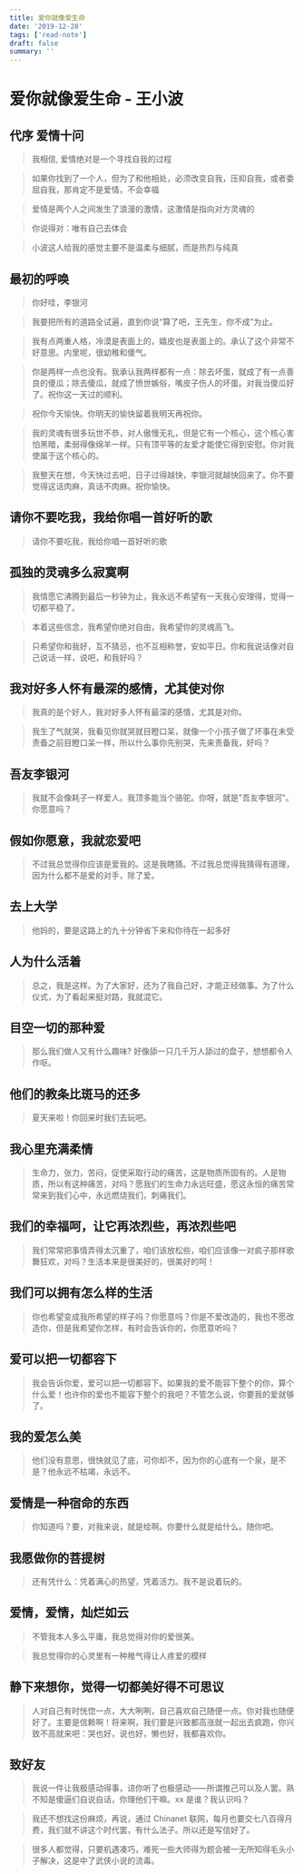 ```yaml
---
title: 爱你就像爱生命
date: '2019-12-28'
tags: ['read-note']
draft: false
summary: ''
---
```


# 爱你就像爱生命 - 王小波

## 代序 爱情十问

> 我相信, 爱情绝对是一个寻找自我的过程

> 如果你找到了一个人，但为了和他相处，必须改变自我，压抑自我，或者委屈自我，那肯定不是爱情，不会幸福

> 爱情是两个人之间发生了浪漫的激情，这激情是指向对方灵魂的

> 你说得对：唯有自己去体会

> 小波这人给我的感觉主要不是温柔与细腻，而是热烈与纯真

## 最初的呼唤

> 你好哇，李银河

> 我要把所有的道路全试遍，直到你说“算了吧，王先生，你不成”为止。

> 我有点两重人格，冷漠是表面上的，嬉皮也是表面上的。承认了这个非常不好意思。内里呢，很幼稚和傻气。

> 你是两样一点也没有。我承认我两样都有一点：除去坏蛋，就成了有一点善良的傻瓜；除去傻瓜，就成了愤世嫉俗，嘴皮子伤人的坏蛋。对我当傻瓜好了。祝你这一天过的顺利。

> 祝你今天愉快。你明天的愉快留着我明天再祝你。

> 我的灵魂有很多玩世不恭，对人傲慢无礼，但是它有一个核心，这个核心害怕黑暗，柔弱得像绵羊一样。只有顶平等的友爱才能使它得到安慰。你对我使属于这个核心的。

> 我整天在想，今天快过去吧，日子过得越快，李银河就越快回来了。你不要觉得这话肉麻，真话不肉麻。祝你愉快。

## 请你不要吃我，我给你唱一首好听的歌

> 请你不要吃我，我给你唱一首好听的歌

## 孤独的灵魂多么寂寞啊

> 我情愿它沸腾到最后一秒钟为止，我永远不希望有一天我心安理得，觉得一切都平稳了。

> 本着这些信念，我希望你绝对自由，我希望你的灵魂高飞。

> 只希望你和我好，互不猜忌，也不互相称誉，安如平日。你和我说话像对自己说话一样，说吧，和我好吗？

## 我对好多人怀有最深的感情，尤其使对你

> 我真的是个好人，我对好多人怀有最深的感情，尤其是对你。

> 我生了气就哭，我看见你就哭就目瞪口呆，就像一个小孩子做了坏事在未受责备之前目瞪口呆一样，所以什么事你先别哭，先来责备我，好吗？

## 吾友李银河

> 我就不会像耗子一样爱人。我顶多能当个骆驼。你呀，就是"吾友李银河"。你愿意吗？

## 假如你愿意，我就恋爱吧

> 不过我总觉得你应该是爱我的。这是我瞎猜。不过我总觉得我猜得有道理，因为什么都不是爱的对手，除了爱。

## 去上大学

> 他妈的，要是这路上的九十分钟省下来和你待在一起多好

## 人为什么活着

> 总之，我是这样。为了大家好，还为了我自己好，才能正经做事。为了什么仪式，为了看起来挺对路，我就混它。

## 目空一切的那种爱

> 那么我们做人又有什么趣味? 好像舔一只几千万人舔过的盘子，想想都令人作呕。

## 他们的教条比斑马的还多

> 夏天来啦！你回来时我们去玩吧。

## 我心里充满柔情

> 生命力，张力，苦闷，促使采取行动的痛苦，这是物质所固有的。人是物质，所以有这种痛苦，对吗？愿我们的生命力永远旺盛，愿这永恒的痛苦常常来到我们心中，永远燃烧我们，刺痛我们。

## 我们的幸福呵，让它再浓烈些，再浓烈些吧

> 我们常常把事情弄得太沉重了，咱们该放松些，咱们应该像一对疯子那样歌舞狂欢，对吗？生活本来是很美好的，很美好的呵！

## 我们可以拥有怎么样的生活

> 你也希望变成我所希望的样子吗？你愿意吗？你是不爱改造的，我也不愿改造你，但是我希望你怎样，有时会告诉你的，你愿意听吗？

## 爱可以把一切都容下

> 我会告诉你爱，爱可以把一切都容下。如果我的爱不能容下整个的你，算个什么爱！也许你的爱也不能容下整个的我吧？不管怎么说，你要我的爱就够了。

## 我的爱怎么美

> 他们没有意思，很快就见了底，可你却不，因为你的心底有一个泉，是不是？他永远不枯竭，永远不。

## 爱情是一种宿命的东西

> 你知道吗？要，对我来说，就是给啊。你要什么就是给什么。随你吧。

## 我愿做你的菩提树

> 还有凭什么：凭着满心的热望，凭着活力。我不是说着玩的。

## 爱情，爱情，灿烂如云

> 不管我本人多么平庸，我总觉得对你的爱很美。

> 我总觉得你的心灵里有一种稚气得让人疼爱的模样

## 静下来想你，觉得一切都美好得不可思议

> 人对自己有时恍惚一点，大大咧咧，自己喜欢自己随便一点。你对我也随便好了。主要是信赖啊！将来啊，我们要是兴致都高涨就一起出去疯跑，你兴致不高就来吧：哭也好，说也好，懒也好，我都喜欢你。

## 致好友

> 我说一件让我极感动得事，谅你听了也极感动——所谓推己可以及人罢。熟不知是傻逼们自说自话，你理他们干嘛。xx 是谁？我认识吗？

> 我还不想找这份麻烦，再说，通过 Chinanet 联网，每月也要交七八百得月费，我们就不讲这个时代罢，有什么法子。所以还是写信好了。

> 很多人都觉得，只要机遇凑巧，难死一些大师得为题会被一无所知得毛头小子解决，这是中了武侠小说的流毒。
